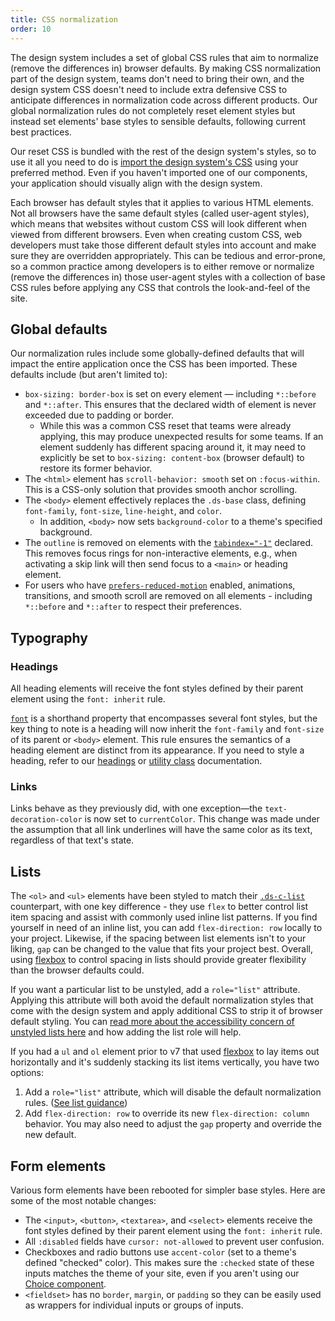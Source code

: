 ```yaml
---
title: CSS normalization
order: 10
---
```



The design system includes a set of global CSS rules that aim to normalize (remove the differences in) browser defaults. By making CSS normalization part of the design system, teams don't need to bring their own, and the design system CSS doesn't need to include extra defensive CSS to anticipate differences in normalization code across different products. Our global normalization rules do not completely reset element styles but instead set elements' base styles to sensible defaults, following current best practices.

Our reset CSS is bundled with the rest of the design system's styles, so to use it all you need to do is [import the design system's CSS](/getting-started/for-developers/#including-the-css) using your preferred method. Even if you haven't imported one of our components, your application should visually align with the design system.

<Alert heading="Why do we need to normalize CSS?" className="ds-u-measure--wide">

  Each browser has default styles that it applies to various HTML elements. Not all browsers have the same default styles (called user-agent styles), which means that websites without custom CSS will look different when viewed from different browsers. Even when creating custom CSS, web developers must take those different default styles into account and make sure they are overridden appropriately. This can be tedious and error-prone, so a common practice among developers is to either remove or normalize (remove the differences in) those user-agent styles with a collection of base CSS rules before applying any CSS that controls the look-and-feel of the site.

</Alert>

## Global defaults

Our normalization rules include some globally-defined defaults that will impact the entire application once the CSS has been imported. These defaults include (but aren't limited to):

- `box-sizing: border-box` is set on every element — including `*::before` and `*::after`. This ensures that the declared width of element is never exceeded due to padding or border.
  - While this was a common CSS reset that teams were already applying, this may produce unexpected results for some teams. If an element suddenly has different spacing around it, it may need to explicitly be set to `box-sizing: content-box` (browser default) to restore its former behavior.
- The `<html>` element has `scroll-behavior: smooth` set on `:focus-within`. This is a CSS-only solution that provides smooth anchor scrolling.
- The `<body>` element effectively replaces the `.ds-base` class, defining `font-family`, `font-size`, `line-height`, and `color`.
  - In addition, `<body>` now sets `background-color` to a theme's specified background.
- The `outline` is removed on elements with the [`tabindex="-1"`](https://developer.mozilla.org/en-US/docs/Web/HTML/Global_attributes/tabindex) declared. This removes focus rings for non-interactive elements, e.g., when activating a skip link will then send focus to a `<main>` or heading element.
- For users who have [`prefers-reduced-motion`](https://developer.mozilla.org/en-US/docs/Web/CSS/@media/prefers-reduced-motion) enabled, animations, transitions, and smooth scroll are removed on all elements - including `*::before` and `*::after` to respect their preferences.

## Typography

### Headings

All heading elements will receive the font styles defined by their parent element using the `font: inherit` rule. 

[`font`](https://developer.mozilla.org/en-US/docs/Web/CSS/font) is a shorthand property that encompasses several font styles, but the key thing to note is a heading will now inherit the `font-family` and `font-size` of its parent or `<body>` element. This rule ensures the semantics of a heading element are distinct from its appearance. If you need to style a heading, refer to our [headings](/foundation/typography/headings/) or [utility class](/utilities/overview/) documentation.

### Links

Links behave as they previously did, with one exception—the `text-decoration-color` is now set to `currentColor`. This change was made under the assumption that all link underlines will have the same color as its text, regardless of that text's state.

## Lists

The `<ol>` and `<ul>` elements have been styled to match their [`.ds-c-list`](/foundation/typography/list/) counterpart, with one key difference - they use `flex` to better control list item spacing and assist with commonly used inline list patterns. If you find yourself in need of an inline list, you can add `flex-direction: row` locally to your project. Likewise, if the spacing between list elements isn't to your liking, `gap` can be changed to the value that fits your project best. Overall, using [flexbox](/utilities/flexbox/) to control spacing in lists should provide greater flexibility than the browser defaults could.

If you want a particular list to be unstyled, add a `role="list"` attribute. Applying this attribute will both avoid the default normalization styles that come with the design system and apply additional CSS to strip it of browser default styling. You can [read more about the accessibility concern of unstyled lists here](https://developer.mozilla.org/en-US/docs/Web/CSS/list-style-type#accessibility_concerns) and how adding the list role will help.

<Alert heading="My inline list is broken!" variation="warn" className="ds-u-measure--wide">

  If you had a `ul` and `ol` element prior to v7 that used [flexbox](/utilities/flexbox/) to lay items out horizontally and it's suddenly stacking its list items vertically, you have two options:
  1. Add a `role="list"` attribute, which will disable the default normalization rules. ([See list guidance](/foundation/typography/list/#accessibility))
  2. Add `flex-direction: row` to override its new `flex-direction: column` behavior. You may also need to adjust the `gap` property and override the new default.

</Alert>

## Form elements

Various form elements have been rebooted for simpler base styles. Here are some of the most notable changes:

- The `<input>`, `<button>`, `<textarea>`, and `<select>` elements receive the font styles defined by their parent element using the `font: inherit` rule. 
- All `:disabled` fields have `cursor: not-allowed` to prevent user confusion.
- Checkboxes and radio buttons use `accent-color` (set to a theme's defined "checked" color). This makes sure the `:checked` state of these inputs matches the theme of your site, even if you aren't using our [Choice component](/components/checkbox/).
- `<fieldset>` has no `border`, `margin`, or `padding` so they can be easily used as wrappers for individual inputs or groups of inputs.
